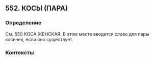 ## 552. КОСЫ (ПАРА)
### Определение
См. 550 КОСА ЖЕНСКАЯ. В этом месте вводится слово для пары косичек, если оно существует.

### Контексты


